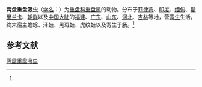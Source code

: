 {{Speciesbox
| name = 两盘重盘吸虫
| status = 
| status_system = 
| image = 
| genus = Diplodiscus
| species = amphichrus
| authority = (Tubangui, 1933)<ref name='id10021'>{{cite web| url =http://www.bioinfo.cn/db05/BjdwSpecies.php?action=view&id=10021| title =两盘重盘吸虫| work =《中国动物物种编目数据库》| publisher =中国科学院微生物研究所| author =中国科学院动物研究所| accessdate =2009-04-16| deadurl =yes| archiveurl =https://web.archive.org/web/20160305042206/http://www.bioinfo.cn/db05/BjdwSpecies.php?action=view&id=10021| archivedate =2016-03-05}}</ref>
}}

'''两盘重盘吸虫'''（[[学名|学名]]：{{lang|la|'''''Diplodiscus amphichrus'''''}}）为[[重盘科|重盘科]][[重盘属|重盘属]]的动物。分布于[[菲律宾|菲律宾]]、[[印度|印度]]、[[缅甸|缅甸]]、[[斯里兰卡|斯里兰卡]]、[[朝鲜|朝鲜]]以及[[中国大陆|中国大陆]]的[[福建|福建]]、[[广东|广东]]、[[山东|山东]]、[[河北|河北]]、[[吉林|吉林]]等地，营[[寄生|寄生]]生活，终末宿主蟾蜍、泽蛙、黑斑蛙、虎纹蛙以及寄生于肠。<ref name='id10021'/>

== 参考文献 ==
{{reflist}}

{{Wikispecies|Diplodiscus amphichrus}}
{{Taxonbar|from=Q49435443}}

[[Category:重盘属|两盘重盘吸虫]]


{{吸虫小作品}}